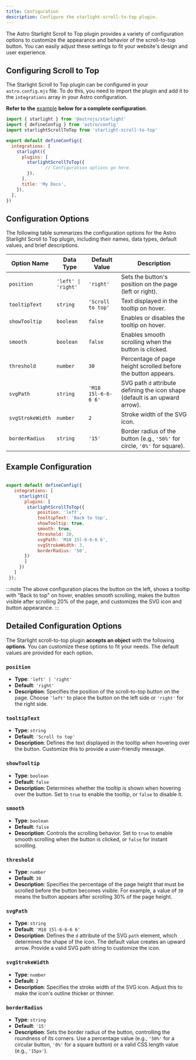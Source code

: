 ```yaml
---
title: Configuration
description: Configure the starlight-scroll-to-top plugin.
---
```



The Astro Starlight Scroll to Top plugin provides a variety of configuration options to customize the appearance and behavior of the scroll-to-top button. You can easily adjust these settings to fit your website's design and user experience.

## Configuring Scroll to Top 
The Starlight Scroll to Top plugin can be configured in your `astro.config.mjs` file. To do this, you need to import the plugin and add it to the `integrations` array in your Astro configuration. 

**Refer to** **the** [example](#example-configuration) **below** **for a complete configuration**. 


```javascript title="astro.config.mjs"
import { starlight } from '@astrojs/starlight'
import { defineConfig } from 'astro/config'
import starlightScrollToTop from 'starlight-scroll-to-top'

export default defineConfig({
  integrations: [
    starlight({
      plugins: [
        starlightScrollToTop({
               // Configuration options go here.
        }),
      ],
      title: 'My Docs',
    }),
  ],
})

```

## Configuration Options

The following table summarizes the configuration options for the Astro Starlight Scroll to Top plugin, including their names, data types, default values, and brief descriptions.

| Option Name           | Data Type          | Default Value             | Description                                                                 |
|-----------------------|--------------------|---------------------------|-----------------------------------------------------------------------------|
| `position`            | `'left' \| 'right'` | `'right'`                 | Sets the button's position on the page (left or right).                     |
| `tooltipText`         | `string`           | `'Scroll to top'`         | Text displayed in the tooltip on hover.                                     |
| `showTooltip`         | `boolean`          | `false`                   | Enables or disables the tooltip on hover.                                   |
| `smooth`              | `boolean`          | `false`                   | Enables smooth scrolling when the button is clicked.                        |
| `threshold`           | `number`           | `30`                      | Percentage of page height scrolled before the button appears.               |
| `svgPath`             | `string`           | `'M18 15l-6-6-6 6'`      | SVG path `d` attribute defining the icon shape (default is an upward arrow).|
| `svgStrokeWidth`      | `number`           | `2`                       | Stroke width of the SVG icon.                                              |
| `borderRadius`        | `string`           | `'15'`                    | Border radius of the button (e.g., `'50%'` for circle, `'0%'` for square).  |


## Example Configuration

```javascript title="astro.config.mjs"

export default defineConfig({
   integrations: [
     starlight({
       plugins: [
        starlightScrollToTop({ 
            position: 'left',
            tooltipText: 'Back to top',
            showTooltip: true,
            smooth: true,
            threshold: 20,
            svgPath: 'M18 15l-6-6-6 6',
            svgStrokeWidth: 3,
            borderRadius: '50',
       })
       ]
     })
   ]
 });
```
:::note
The above configuration places the button on the left, shows a tooltip with "Back to top" on hover, enables smooth scrolling, makes the button visible after scrolling 20% of the page, and customizes the SVG icon and button appearance.
:::

## Detailed Configuration Options
The Starlight scroll-to-top plugin **accepts an object** with the following **options**. You can customize these options to fit your needs. The default values are provided for each option.

### `position`
- **Type**: `'left' | 'right'`
- **Default**: `'right'`
- **Description**: Specifies the position of the scroll-to-top button on the page. Choose `'left'` to place the button on the left side or `'right'` for the right side.

### `tooltipText`
- **Type**: `string`
- **Default**: `'Scroll to top'`
- **Description**: Defines the text displayed in the tooltip when hovering over the button. Customize this to provide a user-friendly message.

### `showTooltip`
- **Type**: `boolean`
- **Default**: `false`
- **Description**: Determines whether the tooltip is shown when hovering over the button. Set to `true` to enable the tooltip, or `false` to disable it.

### `smooth`
- **Type**: `boolean`
- **Default**: `false`
- **Description**: Controls the scrolling behavior. Set to `true` to enable smooth scrolling when the button is clicked, or `false` for instant scrolling.

### `threshold`
- **Type**: `number`
- **Default**: `30`
- **Description**: Specifies the percentage of the page height that must be scrolled before the button becomes visible. For example, a value of `30` means the button appears after scrolling 30% of the page height.

### `svgPath`
- **Type**: `string`
- **Default**: `'M18 15l-6-6-6 6'`
- **Description**: Defines the `d` attribute of the SVG `path` element, which determines the shape of the icon. The default value creates an upward arrow. Provide a valid SVG path string to customize the icon.

### `svgStrokeWidth`
- **Type**: `number`
- **Default**: `2`
- **Description**: Specifies the stroke width of the SVG icon. Adjust this to make the icon's outline thicker or thinner.

### `borderRadius`
- **Type**: `string`
- **Default**: `'15'`
- **Description**: Sets the border radius of the button, controlling the roundness of its corners. Use a percentage value (e.g., `'50%'` for a circular button, `'0%'` for a square button) or a valid CSS length value (e.g., `'15px'`).

